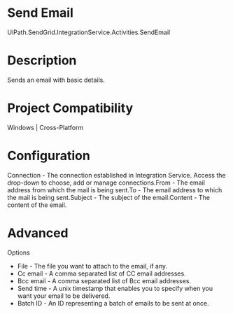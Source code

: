 ﻿# Send Email

UiPath.SendGrid.IntegrationService.Activities.SendEmail

# Description

Sends an email with basic details.

# Project Compatibility

Windows | Cross-Platform

# Configuration

Connection - The connection established in Integration Service.
                        Access the drop-down to choose, add or manage connections.From - The email address from which the mail is being sent.To - The email address to which the mail is being sent.Subject - The subject of the email.Content -  The content of the email.

# Advanced

Options

* File - The file you want to attach to the email, if any.
* Cc email - A comma separated list of CC email addresses.
* Bcc email - A comma separated list of Bcc email addresses.
* Send time - A unix timestamp that enables you to specify when you want your email to be delivered.
* Batch ID - An ID representing a batch of emails to be sent at once.
